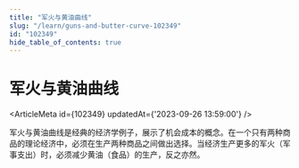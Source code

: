 ```yaml
---
title: "军火与黄油曲线"
slug: "/learn/guns-and-butter-curve-102349"
id: "102349"
hide_table_of_contents: true
---
```



# 军火与黄油曲线

<ArticleMeta id={102349} updatedAt={'2023-09-26 13:59:00'} />
<div className='border-solid border-b border-t-0 my-4 border-[var(--ifm-color-gray-300)]' />

军火与黄油曲线是经典的经济学例子，展示了机会成本的概念。在一个只有两种商品的理论经济中，必须在生产两种商品之间做出选择。当经济生产更多的军火（军事支出）时，必须减少黄油（食品）的生产，反之亦然。
